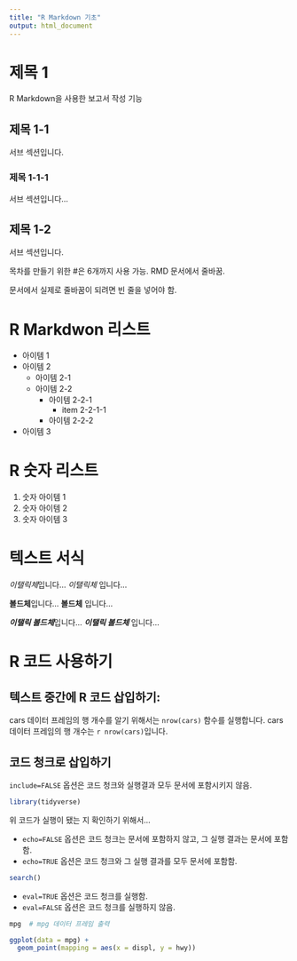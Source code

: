 ---
title: "R Markdown 기초"
output: html_document
---

# 제목 1
R Markdown을 사용한 보고서 작성 기능

## 제목 1-1
서브 섹션입니다.

### 제목 1-1-1
서브 섹션입니다...

## 제목 1-2
서브 섹션입니다.

목차를 만들기 위한 #은 6개까지 사용 가능.
RMD 문서에서 줄바꿈.

문서에서 실제로 줄바꿈이 되려면 빈 줄을 넣어야 함.

# R Markdwon 리스트
* 아이템 1
* 아이템 2
  * 아이템 2-1
  * 아이템 2-2
    * 아이템 2-2-1
      * item 2-2-1-1
    * 아이템 2-2-2
* 아이템 3

# R 숫자 리스트
1. 숫자 아이템 1
1. 숫자 아이템 2
1. 숫자 아이템 3


# 텍스트 서식
*이탤릭체*입니다... _이탤릭체_ 입니다...

**볼드체**입니다... __볼드체__ 입니다...

***이탤릭 볼드체***입니다... ___이탤릭 볼드체___ 입니다...

# R 코드 사용하기
## 텍스트 중간에 R 코드 삽입하기:
cars 데이터 프레임의 행 개수를 알기 위해서는 `nrow(cars)` 함수를 실행합니다.
cars 데이터 프레임의 행 개수는 `r nrow(cars)`입니다.

## 코드 청크로 삽입하기
`include=FALSE` 옵션은 코드 청크와 실행결과 모두 문서에 포함시키지 않음.
```{r, include=FALSE}
library(tidyverse)
```

위 코드가 실행이 됐는 지 확인하기 위해서...

* `echo=FALSE` 옵션은 코드 청크는 문서에 포함하지 않고, 그 실행 결과는 문서에 포함함.
* `echo=TRUE` 옵션은 코드 청크와 그 실행 결과를 모두 문서에 포함함.

```{r, echo=FALSE}
search()
```

* `eval=TRUE` 옵션은 코드 청크를 실행함.
* `eval=FALSE` 옵션은 코드 청크를 실행하지 않음.

```{r, eval=FALSE}
mpg  # mpg 데이터 프레임 출력
```

```{r}
ggplot(data = mpg) +
  geom_point(mapping = aes(x = displ, y = hwy))
```
